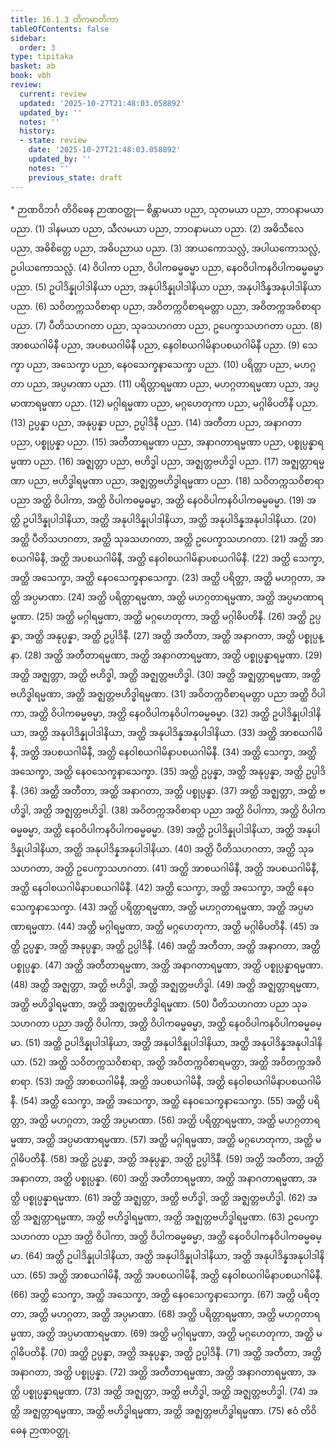```yaml
---
title: 16.1.3 တိကမာတိကာ
tableOfContents: false
sidebar:
  order: 3
type: tipitaka
basket: ab
book: vbh
review:
  current: review
  updated: '2025-10-27T21:48:03.058892'
  updated_by: ''
  notes: ''
  history:
  - state: review
    date: '2025-10-27T21:48:03.058892'
    updated_by: ''
    notes: ''
    previous_state: draft
---
```



<ReviewStatus review={frontmatter.review} showDetails={true} />

<HypothesisAnnotation frontmatter={frontmatter} />

<DynamicBreadcrumb />

<Paragraph type="center" book="vbh">
* ဉာဏဝိဘင်္ဂ
</Paragraph>



<Division number="753" book="vbh" e="ch" v="30" p="325">

<Paragraph number="2268" book="vbh">
တိဝိဓေန ဉာဏဝတ္ထု—
</Paragraph>

<Paragraph number="2269" book="vbh">
စိန္တာမယာ ပညာ, သုတမယာ ပညာ, ဘာဝနာမယာ ပညာ. (1)
</Paragraph>

<Paragraph number="2270" book="vbh">
ဒါနမယာ ပညာ, သီလမယာ ပညာ, ဘာဝနာမယာ ပညာ. (2)
</Paragraph>

<Paragraph number="2271" book="vbh">
အဓိသီလေ ပညာ, အဓိစိတ္တေ ပညာ, အဓိပညာယ ပညာ. (3)
</Paragraph>

<Paragraph number="2272" book="vbh">
အာယကောသလ္လံ, အပါယကောသလ္လံ, ဥပါယကောသလ္လံ. (4)
</Paragraph>

<Paragraph number="2273" book="vbh">
ဝိပါကာ ပညာ, ဝိပါကဓမ္မဓမ္မာ ပညာ, နေဝဝိပါကနဝိပါကဓမ္မဓမ္မာ ပညာ. (5)
</Paragraph>

<Paragraph number="2274" book="vbh">
ဥပါဒိန္နုပါဒါနိယာ ပညာ, အနုပါဒိန္နုပါဒါနိယာ ပညာ, အနုပါဒိန္နအနုပါဒါနိယာ ပညာ. (6)
</Paragraph>

<Paragraph number="2275" book="vbh">
သဝိတက္ကသဝိစာရာ ပညာ, အဝိတက္ကဝိစာရမတ္တာ ပညာ, အဝိတက္ကအဝိစာရာ ပညာ. (7)
</Paragraph>

<Paragraph number="2276" book="vbh">
ပီတိသဟဂတာ ပညာ, သုခသဟဂတာ ပညာ, ဥပေက္ခာသဟဂတာ ပညာ. (8)
</Paragraph>

<Paragraph number="2277" book="vbh">
အာစယဂါမိနီ ပညာ, အပစယဂါမိနီ ပညာ, နေဝါစယဂါမိနာပစယဂါမိနီ ပညာ. (9)
</Paragraph>

<Paragraph number="2278" book="vbh">
သေက္ခာ ပညာ, အသေက္ခာ ပညာ, နေဝသေက္ခနာသေက္ခာ ပညာ. (10)
</Paragraph>

<Paragraph number="2279" book="vbh">
ပရိတ္တာ ပညာ, မဟဂ္ဂတာ ပညာ, အပ္ပမာဏာ ပညာ. (11)
</Paragraph>

<Paragraph number="2280" book="vbh">
ပရိတ္တာရမ္မဏာ ပညာ, မဟဂ္ဂတာရမ္မဏာ ပညာ, အပ္ပမာဏာရမ္မဏာ ပညာ. (12)
</Paragraph>

<Paragraph number="2281" book="vbh">
မဂ္ဂါရမ္မဏာ ပညာ, မဂ္ဂဟေတုကာ ပညာ, မဂ္ဂါဓိပတိနီ ပညာ. (13)
</Paragraph>

<Paragraph number="2282" book="vbh">
ဥပ္ပန္နာ ပညာ, အနုပ္ပန္နာ ပညာ, ဥပ္ပါဒိနီ ပညာ. (14)
</Paragraph>

<Paragraph number="2283" book="vbh">
အတီတာ ပညာ, အနာဂတာ ပညာ, ပစ္စုပ္ပန္နာ ပညာ. (15)
</Paragraph>

<Paragraph number="2284" book="vbh">
အတီတာရမ္မဏာ ပညာ, အနာဂတာရမ္မဏာ ပညာ, ပစ္စုပ္ပန္နာရမ္မဏာ ပညာ. (16)
</Paragraph>

<Paragraph number="2285" book="vbh">
အဇ္ဈတ္တာ ပညာ, ဗဟိဒ္ဓါ ပညာ, အဇ္ဈတ္တဗဟိဒ္ဓါ ပညာ. (17)
</Paragraph>

<Paragraph number="2286" book="vbh">
အဇ္ဈတ္တာရမ္မဏာ ပညာ, ဗဟိဒ္ဓါရမ္မဏာ ပညာ, အဇ္ဈတ္တဗဟိဒ္ဓါရမ္မဏာ ပညာ. (18)
</Paragraph>

<Paragraph number="2287" book="vbh">
သဝိတက္ကသဝိစာရာ ပညာ အတ္ထိ ဝိပါကာ, အတ္ထိ ဝိပါကဓမ္မဓမ္မာ, အတ္ထိ နေဝဝိပါကနဝိပါကဓမ္မဓမ္မာ. (19)
</Paragraph>

<Paragraph number="2288" book="vbh">
အတ္ထိ ဥပါဒိန္နုပါဒါနိယာ, အတ္ထိ အနုပါဒိန္နုပါဒါနိယာ, အတ္ထိ အနုပါဒိန္နအနုပါဒါနိယာ. (20)
</Paragraph>

<Paragraph number="2289" book="vbh">
အတ္ထိ ပီတိသဟဂတာ, အတ္ထိ သုခသဟဂတာ, အတ္ထိ ဥပေက္ခာသဟဂတာ. (21)
</Paragraph>

<Paragraph number="2290" book="vbh">
အတ္ထိ အာစယဂါမိနီ, အတ္ထိ အပစယဂါမိနီ, အတ္ထိ နေဝါစယဂါမိနာပစယဂါမိနီ. (22)
</Paragraph>

<Paragraph number="2291" book="vbh">
အတ္ထိ သေက္ခာ, အတ္ထိ အသေက္ခာ, အတ္ထိ နေဝသေက္ခနာသေက္ခာ. (23)
</Paragraph>

<Paragraph number="2292" book="vbh">
အတ္ထိ ပရိတ္တာ, အတ္ထိ မဟဂ္ဂတာ, အတ္ထိ အပ္ပမာဏာ. (24)
</Paragraph>

<Paragraph number="2293" book="vbh">
အတ္ထိ ပရိတ္တာရမ္မဏာ, အတ္ထိ မဟဂ္ဂတာရမ္မဏာ, အတ္ထိ အပ္ပမာဏာရမ္မဏာ. (25)
</Paragraph>

<Paragraph number="2294" book="vbh">
အတ္ထိ မဂ္ဂါရမ္မဏာ, အတ္ထိ မဂ္ဂဟေတုကာ, အတ္ထိ မဂ္ဂါဓိပတိနီ. (26)
</Paragraph>

<Paragraph number="2295" book="vbh">
အတ္ထိ ဥပ္ပန္နာ, အတ္ထိ အနုပ္ပန္နာ, အတ္ထိ ဥပ္ပါဒိနီ. (27)
</Paragraph>

<Paragraph number="2296" book="vbh">
အတ္ထိ အတီတာ, အတ္ထိ အနာဂတာ, အတ္ထိ ပစ္စုပ္ပန္နာ. (28)
</Paragraph>

<Paragraph number="2297" book="vbh">
အတ္ထိ အတီတာရမ္မဏာ, အတ္ထိ အနာဂတာရမ္မဏာ, အတ္ထိ ပစ္စုပ္ပန္နာရမ္မဏာ. (29)
</Paragraph>

<Paragraph number="2298" book="vbh">
အတ္ထိ အဇ္ဈတ္တာ, အတ္ထိ ဗဟိဒ္ဓါ, အတ္ထိ အဇ္ဈတ္တဗဟိဒ္ဓါ. (30)
</Paragraph>

<Paragraph number="2299" book="vbh">
အတ္ထိ အဇ္ဈတ္တာရမ္မဏာ, အတ္ထိ ဗဟိဒ္ဓါရမ္မဏာ, အတ္ထိ အဇ္ဈတ္တဗဟိဒ္ဓါရမ္မဏာ. (31)
</Paragraph>

<Paragraph number="2300" book="vbh">
အဝိတက္ကဝိစာရမတ္တာ ပညာ အတ္ထိ ဝိပါကာ, အတ္ထိ ဝိပါကဓမ္မဓမ္မာ, အတ္ထိ နေဝဝိပါကနဝိပါကဓမ္မဓမ္မာ. (32)
</Paragraph>

<Paragraph number="2301" book="vbh">
အတ္ထိ ဥပါဒိန္နုပါဒါနိယာ, အတ္ထိ အနုပါဒိန္နုပါဒါနိယာ, အတ္ထိ အနုပါဒိန္နအနုပါဒါနိယာ. (33)
</Paragraph>

<Paragraph number="2302" book="vbh">
အတ္ထိ အာစယဂါမိနီ, အတ္ထိ အပစယဂါမိနီ, အတ္ထိ နေဝါစယဂါမိနာပစယဂါမိနီ. (34)
</Paragraph>

<Paragraph number="2303" book="vbh">
အတ္ထိ သေက္ခာ, အတ္ထိ အသေက္ခာ, အတ္ထိ နေဝသေက္ခနာသေက္ခာ. (35)
</Paragraph>

<Paragraph number="2304" book="vbh">
အတ္ထိ ဥပ္ပန္နာ, အတ္ထိ အနုပ္ပန္နာ, အတ္ထိ ဥပ္ပါဒိနီ. (36)
</Paragraph>

<Paragraph number="2305" book="vbh">
အတ္ထိ အတီတာ, အတ္ထိ အနာဂတာ, အတ္ထိ ပစ္စုပ္ပန္နာ. (37)
</Paragraph>

<Paragraph number="2306" book="vbh">
အတ္ထိ အဇ္ဈတ္တာ, အတ္ထိ ဗဟိဒ္ဓါ, အတ္ထိ အဇ္ဈတ္တဗဟိဒ္ဓါ. (38)
</Paragraph>

<Paragraph number="2307" book="vbh">
အဝိတက္ကအဝိစာရာ ပညာ အတ္ထိ ဝိပါကာ, အတ္ထိ ဝိပါကဓမ္မဓမ္မာ, အတ္ထိ နေဝဝိပါကနဝိပါကဓမ္မဓမ္မာ. (39)
</Paragraph>

<Paragraph number="2308" book="vbh">
အတ္ထိ ဥပါဒိန္နုပါဒါနိယာ, အတ္ထိ အနုပါဒိန္နုပါဒါနိယာ, အတ္ထိ အနုပါဒိန္နအနုပါဒါနိယာ. (40)
</Paragraph>

<Paragraph number="2309" book="vbh">
အတ္ထိ ပီတိသဟဂတာ, အတ္ထိ သုခသဟဂတာ, အတ္ထိ ဥပေက္ခာသဟဂတာ. (41)
</Paragraph>

<Paragraph number="2310" book="vbh">
အတ္ထိ အာစယဂါမိနီ, အတ္ထိ အပစယဂါမိနီ, အတ္ထိ နေဝါစယဂါမိနာပစယဂါမိနီ. (42)
</Paragraph>

<Paragraph number="2311" book="vbh">
အတ္ထိ သေက္ခာ, အတ္ထိ အသေက္ခာ, အတ္ထိ နေဝသေက္ခနာသေက္ခာ. (43)
</Paragraph>

<Paragraph number="2312" book="vbh">
အတ္ထိ ပရိတ္တာရမ္မဏာ, အတ္ထိ မဟဂ္ဂတာရမ္မဏာ, အတ္ထိ အပ္ပမာဏာရမ္မဏာ. (44)
</Paragraph>

<Paragraph number="2313" book="vbh">
အတ္ထိ မဂ္ဂါရမ္မဏာ, အတ္ထိ မဂ္ဂဟေတုကာ, အတ္ထိ မဂ္ဂါဓိပတိနီ. (45)
</Paragraph>

<Paragraph number="2314" book="vbh">
အတ္ထိ ဥပ္ပန္နာ, အတ္ထိ အနုပ္ပန္နာ, အတ္ထိ ဥပ္ပါဒိနီ. (46)
</Paragraph>

<Paragraph number="2315" book="vbh">
အတ္ထိ အတီတာ, အတ္ထိ အနာဂတာ, အတ္ထိ ပစ္စုပ္ပန္နာ. (47)
</Paragraph>

<Paragraph number="2316" book="vbh">
အတ္ထိ အတီတာရမ္မဏာ, အတ္ထိ အနာဂတာရမ္မဏာ, အတ္ထိ ပစ္စုပ္ပန္နာရမ္မဏာ. (48)
</Paragraph>

<Paragraph number="2317" book="vbh">
အတ္ထိ အဇ္ဈတ္တာ, အတ္ထိ ဗဟိဒ္ဓါ, အတ္ထိ အဇ္ဈတ္တဗဟိဒ္ဓါ. (49)
</Paragraph>

<Paragraph number="2318" book="vbh">
အတ္ထိ အဇ္ဈတ္တာရမ္မဏာ, အတ္ထိ ဗဟိဒ္ဓါရမ္မဏာ, အတ္ထိ အဇ္ဈတ္တဗဟိဒ္ဓါရမ္မဏာ. (50)
</Paragraph>

<Paragraph number="2319" book="vbh">
ပီတိသဟဂတာ ပညာ သုခသဟဂတာ ပညာ အတ္ထိ ဝိပါကာ, အတ္ထိ ဝိပါကဓမ္မဓမ္မာ, အတ္ထိ နေဝဝိပါကနဝိပါကဓမ္မဓမ္မာ. (51)
</Paragraph>

<Paragraph number="2320" book="vbh">
အတ္ထိ ဥပါဒိန္နုပါဒါနိယာ, အတ္ထိ အနုပါဒိန္နုပါဒါနိယာ, အတ္ထိ အနုပါဒိန္နအနုပါဒါနိယာ. (52)
</Paragraph>

<Paragraph number="2321" book="vbh">
အတ္ထိ သဝိတက္ကသဝိစာရာ, အတ္ထိ အဝိတက္ကဝိစာရမတ္တာ, အတ္ထိ အဝိတက္ကအဝိစာရာ. (53)
</Paragraph>

<Paragraph number="2322" book="vbh">
အတ္ထိ အာစယဂါမိနီ, အတ္ထိ အပစယဂါမိနီ, အတ္ထိ နေဝါစယဂါမိနာပစယဂါမိနီ. (54)
</Paragraph>

<Paragraph number="2323" book="vbh">
အတ္ထိ သေက္ခာ, အတ္ထိ အသေက္ခာ, အတ္ထိ နေဝသေက္ခနာသေက္ခာ. (55)
</Paragraph>

<Paragraph number="2324" book="vbh">
အတ္ထိ ပရိတ္တာ, အတ္ထိ မဟဂ္ဂတာ, အတ္ထိ အပ္ပမာဏာ. (56)
</Paragraph>

<Paragraph number="2325" book="vbh">
အတ္ထိ ပရိတ္တာရမ္မဏာ, အတ္ထိ မဟဂ္ဂတာရမ္မဏာ, အတ္ထိ အပ္ပမာဏာရမ္မဏာ. (57)
</Paragraph>

<Paragraph number="2326" book="vbh">
အတ္ထိ မဂ္ဂါရမ္မဏာ, အတ္ထိ မဂ္ဂဟေတုကာ, အတ္ထိ မဂ္ဂါဓိပတိနီ. (58)
</Paragraph>

<Paragraph number="2327" book="vbh">
အတ္ထိ ဥပ္ပန္နာ, အတ္ထိ အနုပ္ပန္နာ, အတ္ထိ ဥပ္ပါဒိနီ. (59)
</Paragraph>

<Paragraph number="2328" book="vbh">
အတ္ထိ အတီတာ, အတ္ထိ အနာဂတာ, အတ္ထိ ပစ္စုပ္ပန္နာ. (60)
</Paragraph>

<Paragraph number="2329" book="vbh">
အတ္ထိ အတီတာရမ္မဏာ, အတ္ထိ အနာဂတာရမ္မဏာ, အတ္ထိ ပစ္စုပ္ပန္နာရမ္မဏာ. (61)
</Paragraph>

<Paragraph number="2330" book="vbh">
အတ္ထိ အဇ္ဈတ္တာ, အတ္ထိ ဗဟိဒ္ဓါ, အတ္ထိ အဇ္ဈတ္တဗဟိဒ္ဓါ. (62)
</Paragraph>

<Paragraph number="2331" book="vbh">
အတ္ထိ အဇ္ဈတ္တာရမ္မဏာ, အတ္ထိ ဗဟိဒ္ဓါရမ္မဏာ, အတ္ထိ အဇ္ဈတ္တဗဟိဒ္ဓါရမ္မဏာ. (63)
</Paragraph>

<Paragraph number="2332" book="vbh">
ဥပေက္ခာသဟဂတာ ပညာ အတ္ထိ ဝိပါကာ, အတ္ထိ ဝိပါကဓမ္မဓမ္မာ, အတ္ထိ နေဝဝိပါကနဝိပါကဓမ္မဓမ္မာ. (64)
</Paragraph>

<Paragraph number="2333" book="vbh">
အတ္ထိ ဥပါဒိန္နုပါဒါနိယာ, အတ္ထိ အနုပါဒိန္နုပါဒါနိယာ, အတ္ထိ အနုပါဒိန္နအနုပါဒါနိယာ. (65)
</Paragraph>

<Paragraph number="2334" book="vbh">
အတ္ထိ အာစယဂါမိနီ, အတ္ထိ အပစယဂါမိနီ, အတ္ထိ နေဝါစယဂါမိနာပစယဂါမိနီ. (66)
</Paragraph>

<Paragraph number="2335" book="vbh">
အတ္ထိ သေက္ခာ, အတ္ထိ အသေက္ခာ, အတ္ထိ နေဝသေက္ခနာသေက္ခာ. (67)
</Paragraph>

<Paragraph number="2336" book="vbh">
အတ္ထိ ပရိတ္တာ, အတ္ထိ မဟဂ္ဂတာ, အတ္ထိ အပ္ပမာဏာ. (68)
</Paragraph>

<Paragraph number="2337" book="vbh">
အတ္ထိ ပရိတ္တာရမ္မဏာ, အတ္ထိ မဟဂ္ဂတာရမ္မဏာ, အတ္ထိ အပ္ပမာဏာရမ္မဏာ. (69)
</Paragraph>

<Paragraph number="2338" book="vbh">
အတ္ထိ မဂ္ဂါရမ္မဏာ, အတ္ထိ မဂ္ဂဟေတုကာ, အတ္ထိ မဂ္ဂါဓိပတိနီ. (70)
</Paragraph>

<Paragraph number="2339" book="vbh">
အတ္ထိ ဥပ္ပန္နာ, အတ္ထိ အနုပ္ပန္နာ, အတ္ထိ ဥပ္ပါဒိနီ. (71)
</Paragraph>

<Paragraph number="2340" book="vbh">
အတ္ထိ အတီတာ, အတ္ထိ အနာဂတာ, အတ္ထိ ပစ္စုပ္ပန္နာ. (72)
</Paragraph>

<Paragraph number="2341" book="vbh">
အတ္ထိ အတီတာရမ္မဏာ, အတ္ထိ အနာဂတာရမ္မဏာ, အတ္ထိ ပစ္စုပ္ပန္နာရမ္မဏာ. (73)
</Paragraph>

<Paragraph number="2342" book="vbh">
အတ္ထိ အဇ္ဈတ္တာ, အတ္ထိ ဗဟိဒ္ဓါ, အတ္ထိ အဇ္ဈတ္တဗဟိဒ္ဓါ. (74)
</Paragraph>

<Paragraph number="2343" book="vbh">
အတ္ထိ အဇ္ဈတ္တာရမ္မဏာ, အတ္ထိ ဗဟိဒ္ဓါရမ္မဏာ, အတ္ထိ အဇ္ဈတ္တဗဟိဒ္ဓါရမ္မဏာ. (75)

</Paragraph>
</Division>

<Paragraph number="2344" type="center" book="vbh">
ဧဝံ တိဝိဓေန ဉာဏဝတ္ထု.
</Paragraph>